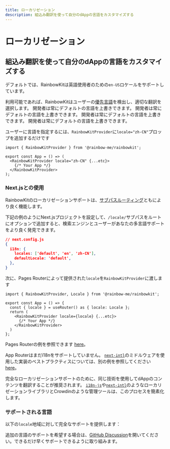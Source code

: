 ```yaml
---
title: ローカリゼーション
description: 組込み翻訳を使って自分のdAppの言語をカスタマイズする
---
```


# ローカリゼーション

## 組込み翻訳を使って自分のdAppの言語をカスタマイズする

デフォルトでは、RainbowKitは英語使用者のための`en-US`ロケールをサポートしています。

利用可能であれば、RainbowKitはユーザーの[優先言語](https://developer.mozilla.org/en-US/docs/Web/API/Navigator/language)を検出し、適切な翻訳を選択します。 開発者は常にデフォルトの言語を上書きできます。 開発者は常にデフォルトの言語を上書きできます。 開発者は常にデフォルトの言語を上書きできます。 開発者は常にデフォルトの言語を上書きできます。

ユーザーに言語を指定するには、`RainbowKitProvider`に`locale="zh-CN"`プロップを追加するだけです

```tsx
import { RainbowKitProvider } from '@rainbow-me/rainbowkit';

export const App = () => (
  <RainbowKitProvider locale="zh-CN" {...etc}>
    {/* Your App */}
  </RainbowKitProvider>
);
```

### Next.jsとの使用

RainbowKitのローカリゼーションサポートは、[サブパスルーティング](https://nextjs.org/docs/pages/building-your-application/routing/internationalization#sub-path-routing)ともにより良く機能します。

下記の例のようにNext.jsプロジェクトを設定して、`/locale/`サブパスをルートにオプションで追加すると、検索エンジンとユーザーがあなたの多言語サポートをより良く発見できます。

```json
// next.config.js
{
  i18n: {
    locales: ['default', 'en', 'zh-CN'],
    defaultLocale: 'default',
  },
}
```

次に、Pages Routerによって提供された`locale`を`RainbowKitProvider`に渡します

```tsx
import { RainbowKitProvider, Locale } from '@rainbow-me/rainbowkit';

export const App = () => {
  const { locale } = useRouter() as { locale: Locale };
  return (
    <RainbowKitProvider locale={locale} {...etc}>
      {/* Your App */}
    </RainbowKitProvider>
  )
};
```

Pages Routerの例を参照できます [here](https://github.com/rainbow-me/rainbowkit/tree/main/examples/with-next)。

App Routerはまだi18nをサポートしていません。 [`next-intl`](https://github.com/amannn/next-intl)のミドルウェアを使用した実装のベストプラクティスについては、別の例を参照してください [here](https://github.com/rainbow-me/rainbowkit/tree/main/examples/with-next-app-i18n)。

完全なローカリゼーションサポートのために、同じ技術を使用してdAppのコンテンツを翻訳することが推奨されます。 [`i18n-js`](https://github.com/fnando/i18n)や[`next-intl`](https://github.com/amannn/next-intl)のようなローカリゼーションライブラリとCrowdinのような管理ツールは、このプロセスを簡素化します。

### サポートされる言語

以下の`locale`地域に対して完全なサポートを提供します：

<Table
  header={[
    '言語', '地域', 'ロケール', '短縮形'
  ]}
  dataTypes={[
    'string', 'string', 'code', 'code'
  ]}
  data={[
    ['English', 'United States 🇺🇸', 'en-US', 'en'],
    ['中文', 'Mainland China 🇨🇳', 'zh-CN', 'zh-Hans', 'zh'],
    ['繁體中文', 'Hong Kong 🇭🇰', 'zh-HK'],
    ['繁體中文', 'Taiwan 🇹🇼', 'zh-TW', 'zh-Hant'],
    ['हिंदी', 'India 🇮🇳', 'hi-IN', 'hi'],
    ['Español', 'Latin America 🌎', 'es-419', 'es'],
    ['Français', 'France 🇫🇷', 'fr-FR', 'fr'],
    ['العربية', 'Middle East 🌍', 'ar-AR', 'ar'],
    ['Português', 'Brazil 🇧🇷', 'pt-BR', 'pt'],
    ['Русский', 'Russia 🇷🇺', 'ru-RU', 'ru'],
    ['Bahasa Indonesia', 'Indonesia 🇮🇩', 'id-ID', 'id'],
    ['日本語', 'Japan 🇯🇵', 'ja-JP', 'ja'],
    ['Türkçe', 'Turkey 🇹🇷', 'tr-TR', 'tr'],
    ['한국어', 'South Korea 🇰🇷', 'ko-KR', 'ko'],
    ['ภาษาไทย', 'Thailand 🇹🇭', 'th-TH', 'th'],
    ['українська', 'Ukraine 🇺🇦', 'uk-UA', 'ua'],
    ['Tiếng Việt', 'Vietnam 🇻🇳', 'vi-VN', 'vi'],
    ['Deutsch', 'Germany 🇩🇪', 'de-DE', 'de']
  ]}
/>

追加の言語のサポートを希望する場合は、[GitHub Discussion](https://github.com/rainbow-me/rainbowkit/discussions/new?category=ideas)を開いてください。できるだけ早くサポートできるように取り組みます。
